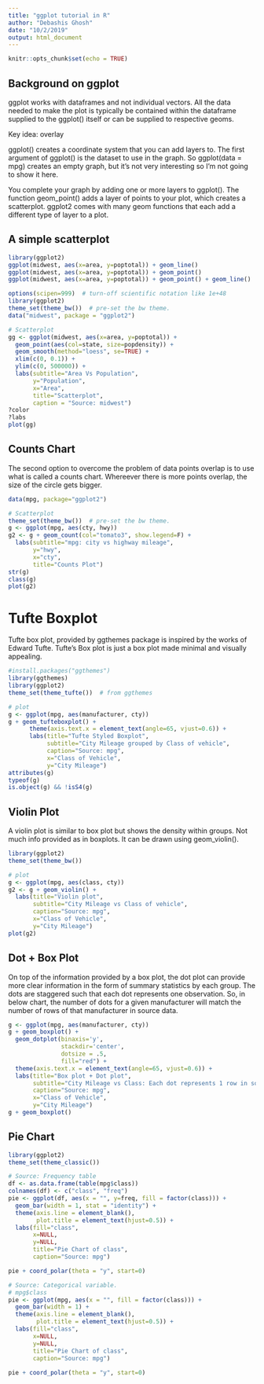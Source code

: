 ---
title: "ggplot tutorial in R"
author: "Debashis Ghosh"
date: "10/2/2019"
output: html_document
---

```{r setup, include=FALSE}
knitr::opts_chunk$set(echo = TRUE)
```

## Background on ggplot

ggplot works with dataframes and not individual vectors. All the data needed to make the plot is typically be contained within the dataframe supplied to the ggplot() itself or can be supplied to respective geoms.


Key idea: overlay

ggplot() creates a coordinate system that you can add layers to. The first argument of ggplot() is the dataset to use in the graph. So ggplot(data = mpg) creates an empty graph, but it’s not very interesting so I’m not going to show it here.

You complete your graph by adding one or more layers to ggplot(). The function geom_point() adds a layer of points to your plot, which creates a scatterplot. ggplot2 comes with many geom functions that each add a different type of layer to a plot.


## A simple scatterplot

```{r, echo=TRUE}
library(ggplot2)
ggplot(midwest, aes(x=area, y=poptotal)) + geom_line() 
ggplot(midwest, aes(x=area, y=poptotal)) + geom_point()
ggplot(midwest, aes(x=area, y=poptotal)) + geom_point() + geom_line()
```


```{r echo=TRUE}
options(scipen=999)  # turn-off scientific notation like 1e+48
library(ggplot2)
theme_set(theme_bw())  # pre-set the bw theme.
data("midwest", package = "ggplot2")

# Scatterplot
gg <- ggplot(midwest, aes(x=area, y=poptotal)) + 
  geom_point(aes(col=state, size=popdensity)) + 
  geom_smooth(method="loess", se=TRUE) + 
  xlim(c(0, 0.1)) + 
  ylim(c(0, 500000)) + 
  labs(subtitle="Area Vs Population", 
       y="Population", 
       x="Area", 
       title="Scatterplot", 
       caption = "Source: midwest")
?color
?labs
plot(gg)
```


## Counts Chart
The second option to overcome the problem of data points overlap is to use what is called a counts chart. Whereever there is more points overlap, the size of the circle gets bigger.

```{r, echo=F}
data(mpg, package="ggplot2")

# Scatterplot
theme_set(theme_bw())  # pre-set the bw theme.
g <- ggplot(mpg, aes(cty, hwy))
g2 <- g + geom_count(col="tomato3", show.legend=F) +
  labs(subtitle="mpg: city vs highway mileage", 
       y="hwy", 
       x="cty", 
       title="Counts Plot")
str(g)
class(g)
plot(g2)
```



# Tufte Boxplot
Tufte box plot, provided by ggthemes package is inspired by the works of Edward Tufte. Tufte’s Box plot is just a box plot made minimal and visually appealing.

```{r,echo=TRUE}
#install.packages("ggthemes")
library(ggthemes)
library(ggplot2)
theme_set(theme_tufte())  # from ggthemes

# plot
g <- ggplot(mpg, aes(manufacturer, cty))
g + geom_tufteboxplot() + 
      theme(axis.text.x = element_text(angle=65, vjust=0.6)) + 
      labs(title="Tufte Styled Boxplot", 
           subtitle="City Mileage grouped by Class of vehicle",
           caption="Source: mpg",
           x="Class of Vehicle",
           y="City Mileage")
attributes(g)
typeof(g)
is.object(g) && !isS4(g)
```


## Violin Plot
A violin plot is similar to box plot but shows the density within groups. Not much info provided as in boxplots. It can be drawn using geom_violin().

```{r,echo=TRUE}
library(ggplot2)
theme_set(theme_bw())

# plot
g <- ggplot(mpg, aes(class, cty))
g2 <- g + geom_violin() + 
  labs(title="Violin plot", 
       subtitle="City Mileage vs Class of vehicle",
       caption="Source: mpg",
       x="Class of Vehicle",
       y="City Mileage")
plot(g2)
```

## Dot + Box Plot
On top of the information provided by a box plot, the dot plot can provide more clear information in the form of summary statistics by each group. The dots are staggered such that each dot represents one observation. So, in below chart, the number of dots for a given manufacturer will match the number of rows of that manufacturer in source data.

```{r,echo=TRUE}
g <- ggplot(mpg, aes(manufacturer, cty))
g + geom_boxplot() + 
  geom_dotplot(binaxis='y', 
               stackdir='center', 
               dotsize = .5, 
               fill="red") +
  theme(axis.text.x = element_text(angle=65, vjust=0.6)) + 
  labs(title="Box plot + Dot plot", 
       subtitle="City Mileage vs Class: Each dot represents 1 row in source data",
       caption="Source: mpg",
       x="Class of Vehicle",
       y="City Mileage") 
g + geom_boxplot()
```

## Pie Chart
```{r,echo=T}
library(ggplot2)
theme_set(theme_classic())

# Source: Frequency table
df <- as.data.frame(table(mpg$class))
colnames(df) <- c("class", "freq")
pie <- ggplot(df, aes(x = "", y=freq, fill = factor(class))) + 
  geom_bar(width = 1, stat = "identity") +
  theme(axis.line = element_blank(), 
        plot.title = element_text(hjust=0.5)) + 
  labs(fill="class", 
       x=NULL, 
       y=NULL, 
       title="Pie Chart of class", 
       caption="Source: mpg")

pie + coord_polar(theta = "y", start=0)

# Source: Categorical variable.
# mpg$class
pie <- ggplot(mpg, aes(x = "", fill = factor(class))) + 
  geom_bar(width = 1) +
  theme(axis.line = element_blank(), 
        plot.title = element_text(hjust=0.5)) + 
  labs(fill="class", 
       x=NULL, 
       y=NULL, 
       title="Pie Chart of class", 
       caption="Source: mpg")
  
pie + coord_polar(theta = "y", start=0)
```